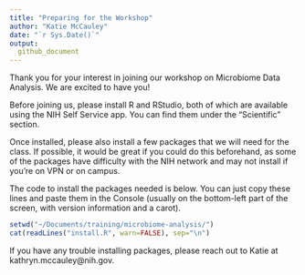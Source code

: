 ```yaml
---
title: "Preparing for the Workshop"
author: "Katie McCauley"
date: "`r Sys.Date()`"
output: 
  github_document
---
```


Thank you for your interest in joining our workshop on Microbiome Data Analysis. We are excited to have you!

Before joining us, please install R and RStudio, both of which are available using the NIH Self Service app. You can find them under the "Scientific" section.

Once installed, please also install a few packages that we will need for the class. If possible, it would be great if you could do this beforehand, as some of the packages have difficulty with the NIH network and may not install if you're on VPN or on campus.

The code to install the packages needed is below. You can just copy these lines and paste them in the Console (usually on the bottom-left part of the screen, with version information and a carot).

```r
setwd("~/Documents/training/microbiome-analysis/")
cat(readLines("install.R", warn=FALSE), sep="\n")
```

If you have any trouble installing packages, please reach out to Katie at kathryn.mccauley@nih.gov.